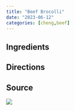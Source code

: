 ```yaml
---
title: "Beef Brocolli"
date: "2023-06-12"
categories: [cheng,beef]
---
```


## Ingredients

## Directions

## Source

![](source.jpg)
